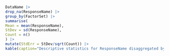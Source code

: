 ```r
DataName |> 
drop_na(ResponseName) |> 
group_by(FactorSet) |> 
summarise(
Mean = mean(ResponseName),
StDev = sd(ResponseName),
Count = n()
) |>
mutate(StdErr = StDev/sqrt(Count)) |>
kable(caption="Descriptive statistics for ResponseName disaggregated by FactorSet.")
```
